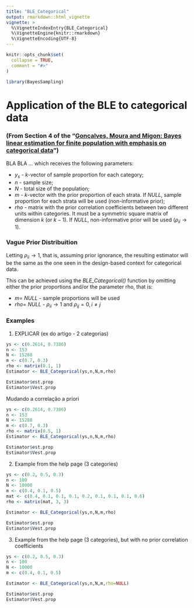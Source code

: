 ```yaml
---
title: "BLE_Categorical"
output: rmarkdown::html_vignette
vignette: >
  %\VignetteIndexEntry{BLE_Categorical}
  %\VignetteEngine{knitr::rmarkdown}
  %\VignetteEncoding{UTF-8}
---
```


```r
knitr::opts_chunk$set(
  collapse = TRUE,
  comment = "#>"
)
```

```r
library(BayesSampling)
```


# Application of the BLE to categorical data  

### (From Section 4 of the "[Gonçalves, Moura and Migon: Bayes linear estimation for finite population with emphasis on categorical data](https://www150.statcan.gc.ca/n1/en/catalogue/12-001-X201400111886)") 

BLA BLA ... which receives the following parameters:  

* $y_s$ - $k$-vector of sample proportion for each category;
* $n$ - sample size;
* $N$ - total size of the population;
* $m$ - $k$-vector with the prior proportion of each strata. If _NULL_, sample proportion for each strata will be used (non-informative prior);
* $rho$ - matrix with the prior correlation coefficients between two different units within categories. It must be a symmetric square matrix of dimension $k$ (or $k-1$). If _NULL_, non-informative prior will be used ($\rho_{ii} \to 1$).


### Vague Prior Distribuition

Letting $\rho_{ii} \to 1$, that is, assuming prior ignorance, the resulting estimator will be the same as the one seen in the design-based context for categorical data.\  

This can be achieved using the _BLE_Categorical()_ function by omitting either the prior proportions and/or the parameter rho, that is:

* $m =$ _NULL_ - sample proportions will be used
* $rho =$ _NULL_ - $\rho_{ii} \to 1$ and $\rho_{ij} = 0, i \ne j$


### Examples

1. EXPLICAR (ex do artigo - 2 categorias)


```r
ys <- c(0.2614, 0.7386)
n <- 153
N <- 15288
m <- c(0.7, 0.3)
rho <- matrix(0.1, 1)
Estimator <- BLE_Categorical(ys,n,N,m,rho)

Estimator$est.prop
Estimator$Vest.prop
```

Mudando a correlação a priori

```r
ys <- c(0.2614, 0.7386)
n <- 153
N <- 15288
m <- c(0.7, 0.3)
rho <- matrix(0.5, 1)
Estimator <- BLE_Categorical(ys,n,N,m,rho)

Estimator$est.prop
Estimator$Vest.prop
```



2. Example from the help page (3 categories)

```r
ys <- c(0.2, 0.5, 0.3)
n <- 100
N <- 10000
m <- c(0.4, 0.1, 0.5)
mat <- c(0.4, 0.1, 0.1, 0.1, 0.2, 0.1, 0.1, 0.1, 0.6)
rho <- matrix(mat, 3, 3)

Estimator <- BLE_Categorical(ys,n,N,m,rho)

Estimator$est.prop
Estimator$Vest.prop
```



3. Example from the help page (3 categories), but with no prior correlation coefficients

```r
ys <- c(0.2, 0.5, 0.3)
n <- 100
N <- 10000
m <- c(0.4, 0.1, 0.5)

Estimator <- BLE_Categorical(ys,n,N,m,rho=NULL)

Estimator$est.prop
Estimator$Vest.prop
```


